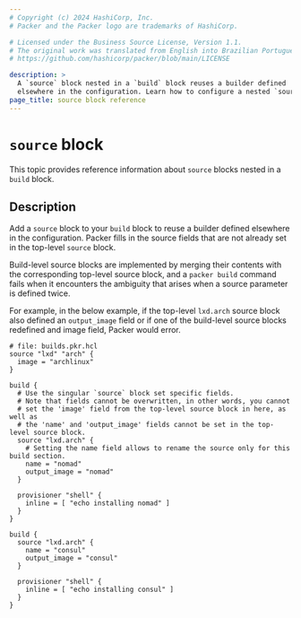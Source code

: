 ```yaml
---
# Copyright (c) 2024 HashiCorp, Inc.
# Packer and the Packer logo are trademarks of HashiCorp.

# Licensed under the Business Source License, Version 1.1.
# The original work was translated from English into Brazilian Portuguese.
# https://github.com/hashicorp/packer/blob/main/LICENSE

description: >
  A `source` block nested in a `build` block reuses a builder defined
  elsewhere in the configuration. Learn how to configure a nested `source` block.
page_title: source block reference
---
```


# `source` block

This topic provides reference information about `source` blocks nested in a `build` block.

## Description

Add a `source` block to your `build` block to reuse a builder defined elsewhere in the configuration. Packer fills in the source fields that are not already set in the top-level `source` block.

Build-level source blocks are implemented by merging their contents with the
corresponding top-level source block, and a `packer build` command fails when it
encounters the ambiguity that arises when a source parameter is defined twice.

For example, in the below example, if the top-level `lxd.arch` source block
also defined an `output_image` field or if one of the build-level source blocks
redefined and image field, Packer would error.

```hcl
# file: builds.pkr.hcl
source "lxd" "arch" {
  image = "archlinux"
}

build {
  # Use the singular `source` block set specific fields.
  # Note that fields cannot be overwritten, in other words, you cannot
  # set the 'image' field from the top-level source block in here, as well as
  # the 'name' and 'output_image' fields cannot be set in the top-level source block.
  source "lxd.arch" {
    # Setting the name field allows to rename the source only for this build section.
    name = "nomad"
    output_image = "nomad"
  }

  provisioner "shell" {
    inline = [ "echo installing nomad" ]
  }
}

build {
  source "lxd.arch" {
    name = "consul"
    output_image = "consul"
  }

  provisioner "shell" {
    inline = [ "echo installing consul" ]
  }
}
```
